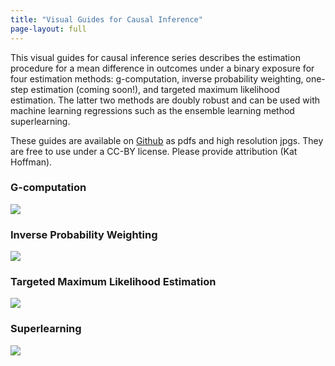 ```yaml
---
title: "Visual Guides for Causal Inference"
page-layout: full
---
```


This visual guides for causal inference series describes the estimation procedure for a mean difference in outcomes under a binary exposure for four estimation methods: g-computation, inverse probability weighting, one-step estimation (coming soon!), and targeted maximum likelihood estimation. The latter two methods are doubly robust and can be used with machine learning regressions such as the ensemble learning method superlearning.

These guides are available on [Github](https://github.com/kathoffman/causal-inference-visual-guides) as pdfs and high resolution jpgs. They are free to use under a CC-BY license. Please provide attribution (Kat Hoffman).

### G-computation

::: grid
::: {.g-col-12 .g-col-md-8}
![](../img/gcomp.jpeg)
:::

::: {.g-col-12 .g-col-md-8}
### Inverse Probability Weighting

![](../img/ipw.jpeg)
:::
:::

### Targeted Maximum Likelihood Estimation

![](../img/tmle.jpeg)

### Superlearning

![](../img/superlearning.jpeg)
